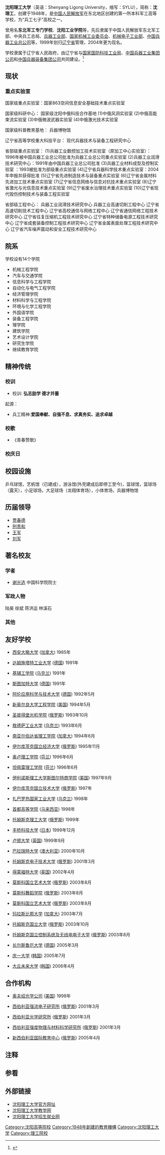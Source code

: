 {{高校
| name = '''沈阳理工大学'''
| image = [[File:沈阳理工大学校徽.svg|200px]]
| caption = 沈阳理工大学校徽
| motto = 弘志励学 德才并蓄
| established = 1948年
| 校庆日 = 9月22日
| 类型 = [[公立大学|公立大学]]<br/>[[省部共建|省部共建高校]]
| 校长 = 宁先圣
| 书记 = 张铁岩
| staff = 1703人<small>（2022年5月）</small>
| students = 17851人<small>（2022年5月）</small>
| 本科生 = 15321人
| 研究生 = 2530人
| address = 辽宁省沈阳市浑南区南屏中路6号
| 面积 = 113万平方米
| 老校名 = 东北军工专门学校<br/>沈阳工业学院
| 隶属 = [[辽宁省人民政府|辽宁省人民政府]]
| 邮编 = 110159
| 网站 = https://www.sylu.edu.cn/
}}

'''沈阳理工大学'''（英语：Shenyang Ligong University，缩写：SYLU），简称：'''沈理工'''，创建于1948年，是[[中国人民解放军|中国人民解放军]]在东北地区创建的第一所本科军工高等学校，为“兵工七子”高校之一。

曾用名'''东北军工专门学校'''、'''沈阳工业学院'''等，先后隶属于中国人民解放军东北军工部、中央兵工总局、[[中华人民共和国兵器工业部|兵器工业部]]、[[中华人民共和国国家机械工业委员会|国家机械工业委员会]]、[[中华人民共和国机械电子工业部|机械电子工业部]]、[[中国兵器工业集团|中国兵器工业总公司]]等，1999年划归[[辽宁省|辽宁省]]管理，2004年更为现名。

学校隶属于辽宁省人民政府，由辽宁省与[[国家国防科技工业局|国家国防科技工业局]]、[[中国兵器工业集团公司|中国兵器工业集团公司]]和[[中国兵器装备集团|中国兵器装备集团公司]]共同建设。<ref>{{Cite web |title=学校简介-沈阳理工大学 |url=https://www.sylu.edu.cn/xxgk/xxjj.htm |website=沈阳理工大学}}</ref>

==现状==
===重点实验室===
国家级重点实验室：国家863空间信息安全基础技术重点实验室

国家级科研中心： 
国家级沈阳中俄科技合作基地
(1)中俄风洞实验室
(2)中俄高能束流实验室
(3)中俄微波武器实验室
(4)中俄激光技术实验室

国家级科普教育基地：
兵器博物馆

辽宁省高等学校重大科技平台：
现代兵器技术与装备工程研究中心

省部级重点实验室： 
(1)兵器工业数控加工技术实验室（原加工中心实验室）：1996年被中国兵器工业总公司批准为兵器工业总公司重点实验室
(2)兵器工业润滑技术研究中心：1991年由中国兵器工业总公司批准
(3)兵器工业材料成型及控制实验室 ：1993被批准为部级重点实验室
(4)辽宁省兵器科学技术重点实验室：2004年申报并获得批准 
(5)辽宁省先进制造技术与装备重点实验室
(6)辽宁省金属材料先进加工技术重点实验室
(7)辽宁省信息网络与信息对抗技术重点实验室
(8)辽宁省激光与光信息技术重点实验室
(9)辽宁省废水治理技术重点实验室
(10)辽宁省现代毁伤控制技术与装备工程实验室

省部级工程中心：
兵器工业润滑技术研究中心
兵器工业高速切削工程中心
辽宁省高速切削技术工程中心
辽宁省高校通信与网络工程中心
辽宁省通信网络工程技术研究中心
辽宁省往复压缩机工程技术研究中心
辽宁省特种储备电源工程技术研究中心
辽宁省成套装备控制工程技术研究中心
辽宁省金属表面处理工程技术研究中心
辽宁省汽车噪声震动和安全工程技术研究中心

==院系==
学校设有14个学院
*机械工程学院
*汽车与交通学院
*信息科学与工程学院
*自动化与电气工程学院
*经济管理学院
*材料科学与工程学院
*环境与化学工程学院
*外国语学院
*装备工程学院
*理学院
*建筑学院
*艺术设计学院
*研究生学院
*继续教育学院

==精神传统== 
===校训===
* 校训: '''弘志励学 德才并蓄'''
起源：

* 兵工精神:'''爱国奉献、自强不息、求真务实、追求卓越'''

===校歌===
*《青春赞歌》

===校庆日=== 
==校园设施==
乒乓球馆，艺帆馆（已建成），游泳馆(外壳建成后即停工至今)，篮球馆，篮球场（露天），小足球场，大足球场（龙翔体育场），小体育场，兵器博物馆

==历届领导==
*[[贾春德|贾春德]]
*[[刑贵和|刑贵和]]
*[[王军|王军]]
*[[刘军|刘军]]

==著名校友== 
===学者===
*[[谢光选|谢光选]] 中国科学院院士

===军政人物===
{{fact|*[[江泽民|江泽民]] 54年就读于学院北区留苏预备部 班主任王喜志}}
陆昊
徐斌
蒋洪运
林溪石

===其他===

==友好学校==
*{{flagicon|Canada}} [[西安大略大学|西安大略大学]] ([[加拿大|加拿大]]) 1985年
*{{flagicon|Germany}} [[达姆施塔特工业大学|达姆施塔特工业大学]] ([[德国|德国]]) 1991年
*{{flagicon|Ukraine}} [[基辅工学院|基辅工学院]] ([[乌克兰|乌克兰]]) 1991年
*{{flagicon|Germany}} [[斯图加特大学|斯图加特大学]] ([[德国|德国]]) 1991年
*{{flagicon|Germany}} [[阿伦应用科学与技术大学|阿伦应用科学与技术大学]] ([[德国|德国]]) 1992年5月
*{{flagicon|United States}} [[新奥尔良大学工程学院|新奥尔良大学工程学院]] ([[美国|美国]]) 1994年5月
*{{flagicon|Russia}} [[圣彼得堡光机学院|圣彼得堡光机学院]] ([[俄罗斯|俄罗斯]]) 1993年10月
*{{flagicon|Ukraine}} [[敖德萨工业大学|敖德萨工业大学]] ([[乌克兰|乌克兰]]) 1993年6月
*{{flagicon|Canada}} [[南亚尔伯达省理工学院|南亚尔伯达省理工学院]] ([[加拿大|加拿大]]) 1994年6月
*{{flagicon|Russia}} [[伊尔库茨克国立经济大学|伊尔库茨克国立经济大学]] ([[俄罗斯|俄罗斯]]) 1995年11月
*{{flagicon|Finland}} [[奥卢理工学院|奥卢理工学院]] ([[芬兰|芬兰]]) 1996年6月
*{{flagicon|Finland}} [[坦佩雷理工学院|坦佩雷理工学院]] ([[芬兰|芬兰]]) 1996年6月
*{{flagicon|United States}} [[伊利诺斯理工大学斯图尔特商学院|伊利诺斯理工大学斯图尔特商学院]] ([[美国|美国]]) 1997年9月
*{{flagicon|Russia}} [[伊尔库茨克国立技术大学|伊尔库茨克国立技术大学]] ([[俄罗斯|俄罗斯]]) 1997年
*{{flagicon|Ukraine}} [[扎巴罗热国家工业大学|扎巴罗热国家工业大学]] ([[乌克兰|乌克兰]]) 1998年
*{{flagicon|Malaysia}} [[首都高等学院|首都高等学院]] ([[马来西亚|马来西亚]]) 1998年
*{{flagicon|Russia}} [[托姆斯克理工大学|托姆斯克理工大学]] ([[俄罗斯|俄罗斯]]) 1999年 
*{{flagicon|Japan}} [[丰桥科技大学|丰桥科技大学]] ([[日本|日本]]) 1999年12月
*{{flagicon|England}} [[卢顿大学|卢顿大学]] ([[英国|英国]])  1999年9月 
*{{flagicon|Australia}} [[巴拉瑞特大学|巴拉瑞特大学]] ([[澳大利亚|澳大利亚]])  2000年10月 
*{{flagicon|Russia}} [[托姆斯克电子技术大学|托姆斯克电子技术大学]] ([[俄罗斯|俄罗斯]])  2001年3月
*{{flagicon|England}} [[得蒙福特大学|得蒙福特大学]] ([[英国|英国]])  2002年4月
*{{flagicon|Russia}} [[莫斯科国立艺术大学|莫斯科国立艺术大学]] ([[俄罗斯|俄罗斯]])  2003年8月
*{{flagicon|Russia}} [[莫斯科舞蹈学院|莫斯科舞蹈学院]] ([[俄罗斯|俄罗斯]])  2003年8月
*{{flagicon|Russia}} [[莫斯科国立艺术大学|莫斯科国立艺术大学]] ([[俄罗斯|俄罗斯]])  2003年8月
*{{flagicon|Canada}} [[玛拉斯比那大学|玛拉斯比那大学]] ([[加拿大|加拿大]])  2003年7月
*{{flagicon|Russia}} [[托姆斯克国立大学|托姆斯克国立大学]] ([[俄罗斯|俄罗斯]])  2003年10月
*{{flagicon|Russia}} [[托姆斯克国立控制系统及无线电电子大学|托姆斯克国立控制系统及无线电电子大学]] ([[俄罗斯|俄罗斯]])  2003年8月
*{{flagicon|Germany}} [[长尔斯鲁厄大学|长尔斯鲁厄大学]] ([[德国|德国]])  2005年3月
*{{flagicon|South Korea}} [[庆一大学|庆一大学]] ([[韩国|韩国]])  2005年7月
*{{flagicon|South Korea}} [[大丘未来大学|大丘未来大学]] ([[韩国|韩国]])  2006年4月

==合作机构==
*{{flagicon|United States}} [[奥夫绍光学公司|奥夫绍光学公司]] ([[美国|美国]])  1998年
*{{flagicon|Russia}} [[西伯利亚强流电子研究所|西伯利亚强流电子研究所]] ([[俄罗斯|俄罗斯]])  2001年3月 
*{{flagicon|Russia}} [[西伯利亚光学研究所|西伯利亚光学研究所]] ([[俄罗斯|俄罗斯]])  2001年3月   
*{{flagicon|Russia}} [[西伯利亚强度物理与材料科学研究所|西伯利亚强度物理与材料科学研究所]] ([[俄罗斯|俄罗斯]])  2001年3月
*{{flagicon|Russia}} [[新西伯利亚国际教育中心|新西伯利亚国际教育中心]] ([[俄罗斯|俄罗斯]])  2005年4月

==注释== 
==参看== 
==外部链接==
*[http://www.sylu.edu.cn 沈阳理工大学官方网址] {{Wayback|url=http://www.sylu.edu.cn/ |date=20080724234452 }}
*[http://218.25.35.26 沈阳理工大学教学网] {{Wayback|url=http://218.25.35.26/ |date=20090731235644 }}
*[http://zsjy.sylu.edu.cn/ 沈阳理工大学招生就业网] {{Wayback|url=http://zsjy.sylu.edu.cn/ |date=20171114074939 }}

{{辽宁高等院校}}
[[Category:沈阳高等院校|Category:沈阳高等院校]]
[[Category:1948年創建的教育機構|Category:1948年創建的教育機構]]
[[Category:沈阳理工大学|Category:沈阳理工大学]]
[[Category:理工院校|Category:理工院校]]